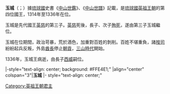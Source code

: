 {{Other uses}}
{{琉球君主
| 名稱=玉城
| 英祖代數=4
| 前任=[[英慈|英慈]]
| 繼任=[[西威|西威]]
| 畫像=[[File:Ryukyu_Kingdoms_of_Sanzan_era.jpg|200px]]
| 說明=玉城在位期間，僅轄有[[中山王國|中山]]之地。
| 在位=1314年—1336年
| 宗主國=
| 年號=
| 冊封年=
| 冊封使=
| 正冊封使=
| 副冊封使=
| 姓名=玉城
| 封號=
| 童名=
| 名乘=
| 別名=
| 神號=
| 出生年=1296年？
| 立世子=
| 逝世年=1336年？
| 諡號=
| 陵墓=
| 父親=[[英慈|英慈]]
| 嫡母=
| 母親=
| 烏帽子親=
| 妃=
| 夫人=
| 妻=
| 位號不明=
| 嫡兄弟=
| 嫡姊妹=
| 庶兄弟=
| 庶姊妹=
| 同胞兄弟=
| 同胞姊妹=
| 異母兄弟=
| 異母姊妹=
| 王子=[[西威|西威]]
| 直王子=
| 脇王子=
| 王女=
| 嫡王女=
| 庶王女=
| 注釋=
|}}
'''玉城'''（{{ryu|r=玉城|kn=タマグシク|rm=Tamagushiku|f=h}}；{{bd|1296年||1336年||}}）據[[琉球國|琉球國]]史書《[[中山世鑑|中山世鑑]]》、《[[中山世譜|中山世譜]]》記載，是[[琉球國|琉球國]][[英祖王朝|英祖王朝]]的第四位國王，1314年至1336年在位。

玉城是先代國王[[英慈|英慈]]的第三子。[[英慈|英慈]]死後，長子、次子[[殉葬|殉死]]，遂由第三子玉城繼位。

玉城在位期間，政治苛暴，荒於酒色，加重對百姓的剝削。百姓不堪重負，諸[[按司|按司]]紛紛起兵反叛，外島[[酋長|酋長]]停止[[朝貢|朝貢]]，[[三山時代|三山時代]]開始。

1336年，玉城王病逝，由長子[[西威|西威]]嗣位。

{{start box}}
|-style="text-align: center; background: #FFE4E1;"
|align="center" colspan="3"|'''玉城'''
|- style="text-align: center;"
{{s-before|[[英慈|英慈]]}}
{{s-title|第四代[[琉球君主列表#英祖王朝|英祖王朝國王]]|1314年—1336年}}
{{s-after|[[西威|西威]]}}
{{end box}}

{{琉球歷代君主}}

{{君王小作品}}


[[Category:英祖王朝君主|Category:英祖王朝君主]]